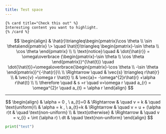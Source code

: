 ```yaml
---
title: Test space
---
```

```markdoc
{% card title="Check this out" %}
Interesting content you want to highlight.
{% /card %}
```

$$
\begin{align}
 & \hat{r}\triangleq\begin{pmatrix}\cos \theta \\ \sin \theta\end{pmatrix} \> \quad \hat{t}\triangleq \begin{pmatrix}-\sin \theta \\ \cos \theta \end{pmatrix} \\ \\
\text{notice}:\quad & \dot{\hat{r}} = \omega\overbrace {\begin{pmatrix}-\sin \theta \\ \cos \theta \end{pmatrix}}^{\hat{t}} \quad \dot{\hat{t}}=\omega\overbrace{\begin{pmatrix}-\cos \theta \\ -\sin \theta \end{pmatrix}}^{-\hat{r}}\\ \\
\Rightarrow \quad & \vec{s}  \triangleq r\hat{r} \\
 & \vec{v} =\omega r \hat{t} \\
 & \vec{a}= -\omega^{2}r\hat{r} +\alpha r\hat{t} \\ \\
\therefore \quad  & s =r \quad v=\omega r \quad a_{r} = \omega^{2}r \quad a_{t} = \alpha r
\end{align}
$$

---

$$
\begin{align}
 & \alpha = 0 , \ a_{t}=0 & \Rightarrow   & \quad  v = k   & \quad \text{uniform}\\
 & \alpha = k , \ a_{t}=k & \Rightarrow  & \quad  v = u + (\alpha r)t &  \quad  \text{non-uniform} \\
 & \text{otherwise} & \Rightarrow  & \quad v = v_{i} + \int (\alpha r) \ dt  & \quad \text{non-uniform}
\end{align}
$$

```python
print("test")
```
